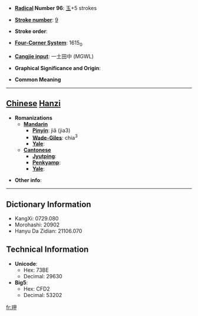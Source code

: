 * '''[[Wiktionary:Chinese radical index| Radical]] Number 96''': [[Wiktionary:Chinese radical index 玉|玉]]+5 strokes

* '''[[Wiktionary:Chinese total strokes index|Stroke number]]''': [[Wiktionary:Chinese total strokes index 9|9]]

* '''Stroke order''': 

* '''[[Wiktionary:Chinese four corner index|Four-Corner System]]''': 1615<sub>0</sub>

* '''[[Wiktionary:Chinese Cangjie index|Cangjie input]]''': 一土田中 (MGWL)

* '''Graphical Significance and Origin''': 

* '''Common Meaning'''

----

== [[Chinese]] [[Hanzi]] ==

* '''Romanizations'''
** '''[[Mandarin]]'''
*** '''[[Pinyin]]''': jiǎ (jia3)
*** '''[[Wade-Giles]]''': chia<sup>3</sup>
*** '''[[Yale]]''': 
** '''[[Cantonese]]'''
*** '''[[Jyutping]]''':
*** '''[[Penkyamp]]''': 
*** '''[[Yale]]''': 

* '''Other info''': 

----

== Dictionary Information ==

* KangXi: 0729.080
* Morohashi: 20902
* Hanyu Da Zidian: 21106.070

== Technical Information ==

* '''Unicode''':
** Hex: 73BE
** Decimal: 29630
* '''Big5''':
** Hex: CFD2
** Decimal: 53202

[[fr:玾]]